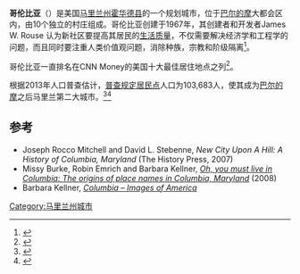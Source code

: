 {{otheruse|哥伦比亚 (消歧义)}}
{{Infobox settlement
| name                     = 哥伦比亚
| settlement_type          = 规划城市
<!-- Images -->
| image_skyline            = PeopleTree.png
| imagesize                = 205px
<!-- Maps -->
| image_map                = Howard_County_Maryland_Incorporated_and_Unincorporated_areas_Columbia_Highlighted.svg
| mapsize                  = 250px
<!-- Location -->
| coordinates_region       = US-MD
| subdivision_type         = 国家
| subdivision_type1        = 州
| subdivision_type2        = 县
| subdivision_name         = {{flagu|美国}}
| subdivision_name1        = {{flag|Maryland}}
| subdivision_name2        = {{flagicon image|Flag of Howard_County, Maryland.svg}} 霍华德县
| established_title        = 成立
| established_date         = 1967年6月21日<ref>{{cite web|url=http://www.columbiaarchives.org/?action=content.sub&page=history_community2&oid=1|title=Columbia Archives|work=Columbia Association|access-date=2017-01-29|archive-url=https://web.archive.org/web/20140202191905/http://www.columbiaarchives.org/?action=content.sub&page=history_community2&oid=1|archive-date=2014-02-02|dead-url=yes}}</ref>
<!-- Area -->
| unit_pref                = Imperial
| area_total_km2           = 83.4
| area_land_km2            = 82.7
| area_water_km2           = 0.7
<!-- Population -->
| population_as_of         = 2013<ref>{{cite web|title=FactFinder|url=http://factfinder2.census.gov/faces/tableservices/jsf/pages/productview.xhtml?pid=ACS_13_3YR_DP02&prodType=table|website=United States Census Bureau|publisher=U.S. Census Bureau|accessdate=2014-11-17|archive-date=2014-11-29|archive-url=https://web.archive.org/web/20141129020725/http://factfinder2.census.gov/faces/tableservices/jsf/pages/productview.xhtml?pid=ACS_13_3YR_DP02&prodType=table|dead-url=no}}</ref>
| population_total         = 103,683
| population_density_km2   = auto
<!-- General information -->
| timezone                 = EST
| utc_offset               = −5
| timezone_DST             = EDT
| utc_offset_DST           = −4
| elevation_footnotes      =
| elevation_m              = 124
| elevation_ft             = 407
| latd = 39 |latm = 12 |lats = 13 |latNS = N
| longd = 76 |longm = 51 |longs = 25 |longEW = W
| founder                 = James Rouse
| named_for               = 哥伦比亚
| website                  = {{URL|http://www.columbiaassociation.com/|columbiaassociation.com}}
| footnotes                =
}}
'''哥伦比亚'''（{{lang-en|Columbia}}）是美国[[马里兰州|马里兰州]][[霍华德县|霍华德县]]的一个规划城市，位于[[巴尔的摩|巴尔的摩]]大都会区内，由10个独立的村庄组成。哥伦比亚创建于1967年，其创建者和开发者James W. Rouse 认为新社区要提高其居民的[[生活质量|生活质量]]，不仅需要解决经济学和工程学的问题，而且同时要注重人类价值观问题，消除种族，宗教和阶级隔离<ref>{{Cite book|title=The Creative Society-and the Price Americans Paid for It|last=Galambos|first=Louis|publisher=Cambridge University Press|year=2011|isbn=1107600995|location=|pages=160|via=}}</ref>。

哥伦比亚一直排名在CNN Money的美国十大最佳居住地点之列<ref>{{cite news|title=Best Places to Live 2014|url=http://time.com/money/3312313/kirkland-washington-best-places-to-live/|accessdate=18 October 2014|work=Money|archive-date=2018-04-05|archive-url=https://web.archive.org/web/20180405053305/http://time.com/money/3312313/kirkland-washington-best-places-to-live/|dead-url=yes}}</ref>。

根据2013年人口普查估计，[[普查规定居民点|普查规定居民点]]人口为103,683人，使其成为[[巴尔的摩|巴尔的摩]]之后马里兰第二大城市。<ref name="Census 2010">{{cite web |url=http://factfinder2.census.gov |title=Profile of General Population and Housing Characteristics: 2010 Demographic Profile Data (DP-1): Columbia CDP, Maryland |publisher=U.S. Census Bureau, American Factfinder |accessdate=February 22, 2012 |deadurl=yes |archiveurl=https://web.archive.org/web/20130911234518/http://factfinder2.census.gov/ |archivedate=2013年9月11日 |df= }}</ref><ref>{{cite web |url=http://www.mdp.state.md.us/msdc/census/cen2000/PL94-171/ByCDP/cdp0090t.pdf |title=存档副本 |accessdate=2008年10月3日 |deadurl=yes |archiveurl=https://web.archive.org/web/20081029093439/http://www.mdp.state.md.us/msdc/census/cen2000/PL94-171/ByCDP/cdp0090t.pdf |archivedate=2008年10月29日 |df= }}</ref>

==参考==
{{Reflist|30em}}
*Joseph Rocco Mitchell and David L. Stebenne, ''New City Upon A Hill: A History of Columbia, Maryland'' (The History Press, 2007)
*Missy Burke, Robin Emrich and Barbara Kellner, ''[https://web.archive.org/web/20110725185839/http://www.columbiaarchives.org/index.cfm?action=content.sub&page=publications_books&oid=5 Oh, you must live in Columbia: The origins of place names in Columbia, Maryland]'' (2008)
*Barbara Kellner, ''[https://web.archive.org/web/20110725185839/http://www.columbiaarchives.org/index.cfm?action=content.sub&page=publications_books&oid=5 Columbia – Images of America]''

{{normdaten}}
{{DEFAULTSORT:Columbia}}
[[Category:马里兰州城市|Category:马里兰州城市]]
{{Maryland-stub}}